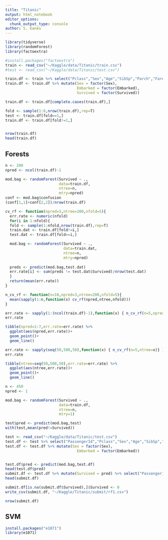 ```yaml
---
title: "Titanic"
output: html_notebook
editor_options: 
  chunk_output_type: console
author: S. Eanes
---
```


```r
library(tidyverse)
library(randomForest)
library(factoextra)

#install.packages("factoextra")
train <- read_csv("~/Kaggle/data/Titanic/train.csv")
#test <- read_csv("~/Kaggle/data/Titanic/test.csv")
```

```r
train.df <- train %>% select("Pclass","Sex","Age","SibSp","Parch","Fare","Embarked","Survived")
train.df <- train.df %>% mutate(Sex = factor(Sex), 
                                Embarked = factor(Embarked),
                                Survived = factor(Survived))

train.df <- train.df[complete.cases(train.df),]

fold <- sample(1:8,nrow(train.df),rep=T)
test <- train.df[fold==1,]
train.df <- train.df[fold!=1,]


nrow(train.df)
head(train.df)
```

## Forests
```r
n <- 200
npred <- ncol(train.df)-1

mod.bag <- randomForest(Survived ~ .,
                        data=train.df,
                        ntree=n,
                        mtry=npred)
conf <- mod.bag$confusion
(conf[1,1]+conf[2,2])/nrow(train.df)
```

```r
cv_rf <- function(npred=3,ntree=200,nfold=5){
  err.rate <- numeric(nfold)
  for(i in 1:nfold){
  fold <- sample(1:nfold,nrow(train.df),rep=T)
  train.dat <- train.df[fold!=i,]
  test.dat <- train.df[fold==i,]

  mod.bag <- randomForest(Survived ~ .,
                          data=train.dat,
                          ntree=n,
                          mtry=npred)
  
  preds <- predict(mod.bag,test.dat)
  err.rate[i] <- sum(preds != test.dat$Survived)/nrow(test.dat)
  }
  return(mean(err.rate))
}

n_cv_rf <- function(n=10,npred=3,ntree=200,nfold=5){
  mean(sapply(1:n,function(x) cv_rf(npred,ntree,nfold)))
}
```

```r
err.rate <- sapply(1:(ncol(train.df)-1),function(x) { n_cv_rf(n=5,npred=x)} )
err.rate

tibble(npred=1:7,err.rate=err.rate) %>%
  ggplot(aes(npred,err.rate))+
  geom_point()+
  geom_line()
```

```r
err.rate <- sapply(seq(50,500,50),function(x) { n_cv_rf(n=5,ntree=x)} )
err.rate

tibble(ntree=seq(50,500,50),err.rate=err.rate) %>%
  ggplot(aes(ntree,err.rate))+
  geom_point()+
  geom_line()
```

```r
n <- 450
npred <- 1

mod.bag <- randomForest(Survived ~ .,
                        data=train.df,
                        ntree=n,
                        mtry=1)

test$pred <- predict(mod.bag,test)
with(test,mean(pred!=Survived))
```

```r
test <- read_csv("~/Kaggle/data/Titanic/test.csv")
test.df <- test %>% select("PassengerId","Pclass","Sex","Age","SibSp","Parch","Fare","Embarked")
test.df <- test.df %>% mutate(Sex = factor(Sex), 
                                Embarked = factor(Embarked))


test.df$pred <- predict(mod.bag,test.df)
head(test.df$pred) 
submit.df <- test.df %>% mutate(Survived = pred) %>% select("PassengerId", "Survived")
head(submit.df)

submit.df[is.na(submit.df$Survived),]$Survived <- 0
write_csv(submit.df, "~/Kaggle/Titanic/submit/rf1.csv")

nrow(submit.df)
```

## SVM

```r
install.packages("e1071")
library(e1071)
```